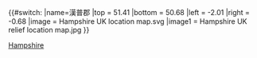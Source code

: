 {{#switch:{{{1}}}
|name=漢普郡
|top    = 51.41
|bottom = 50.68
|left   = -2.01
|right  = -0.68
|image  = Hampshire UK location map.svg
|image1 = Hampshire UK relief location map.jpg
}}<noinclude>
{{Location map/Info}}
{{Documentation}}
[[Category:英格蘭地理位置圖模板|Hampshire]]
</noinclude>